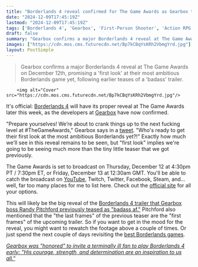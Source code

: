 ```yaml
---
title: "Borderlands 4 reveal confirmed for The Game Awards as Gearbox teases the 'first look at the most ambitious Borderlands yet'"
date: "2024-12-09T17:45:19Z"
lastmod: "2024-12-09T17:45:19Z"
tags: ['Borderlands 4', 'Gearbox', 'First-Person Shooter', 'Action RPG', 'The Game Awards', 'Trailer Reveal']
draft: false
summary: "Gearbox confirms a major Borderlands 4 reveal at The Game Awards on December 12th, promising a 'first look' at their most ambitious Borderlands game yet, following earlier teases of a 'badass' trailer."
images: ["https://cdn.mos.cms.futurecdn.net/Bp7kCBqYsKRh2VbmgYrd.jpg"]
layout: PostSimple
---
```

> Gearbox confirms a major Borderlands 4 reveal at The Game Awards on December 12th, promising a 'first look' at their most ambitious Borderlands game yet, following earlier teases of a 'badass' trailer.


        <img alt="Cover" src="https://cdn.mos.cms.futurecdn.net/Bp7kCBqYsKRh2VbmgYrd.jpg"/>
        
It's official: [Borderlands 4](https://www.gamesradar.com/games/borderlands/borderlands-4-guide/) will have its proper reveal at The Game Awards later this week, as the developers at [Gearbox](https://www.gamesradar.com/tag/gearbox/) have now confirmed.

"Prepare yourselves! We’re about to crank things up to the next fucking level at #TheGameAwards," Gearbox says in a [tweet](https://x.com/Borderlands/status/1866166006353449188). "Who's ready to get their first look at the most ambitious Borderlands yet?!" Exactly how much we'll see in this reveal remains to be seen, but "first look" implies we're going to be seeing much more than the tiny little teaser that we got previously.

The Game Awards is set to broadcast on Thursday, December 12 at 4:30pm PT / 7:30pm ET, or Friday, December 13 at 12:30am GMT. You'll be able to catch the broadcast on [YouTube](https://www.gamesradar.com/tag/youtube/), Twitch, Twitter, Facebook, Steam, and… well, far too many places for me to list here. Check out the [official site](https://thegameawards.com/watch) for all your options.

This will likely be the big reveal of the [Borderlands 4 trailer that Gearbox boss Randy Pitchford previously teased as "badass af."](https://www.gamesradar.com/games/borderlands/next-borderlands-4-trailer-is-badass-af-says-gearbox-boss-randy-pitchford-even-though-hes-not-supposed-to-talk-about-it-yet-im-freaking-out-yo/) Pitchford also mentioned that the "the last frames" of the previous teaser are the "first frames" of the upcoming trailer. So if you want to get in the mood for the reveal, you might want to rewatch the footage above a couple of times. Or just spend the next couple of days revisiting the [best Borderlands games](https://www.gamesradar.com/best-borderlands-games/).

[<em>Gearbox was "honored" to invite a terminally ill fan to play Borderlands 4 early: "His courage, strength, and determination are an inspiration to us all."</em>](https://www.gamesradar.com/games/borderlands/gearbox-was-honored-to-invite-a-terminally-ill-fan-to-play-borderlands-4-early-his-courage-strength-and-determination-are-an-inspiration-to-us-all/)
        